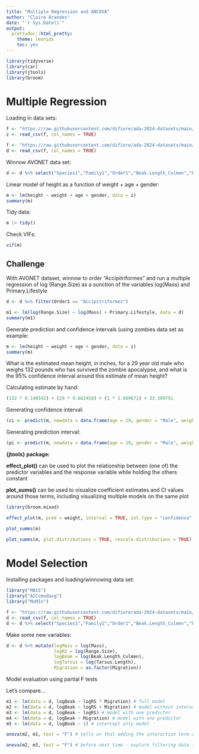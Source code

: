 ```yaml
---
title: "Multiple Regression and ANCOVA"
author: "Claire Brandes"
date: "`r Sys.Date()`"
output: 
  prettydoc::html_pretty:
    theme: leonids
    toc: yes
---
```


```r
library(tidyverse)
library(car)
library(jtools)
library(broom)
```

# Multiple Regression

Loading in data sets:

```r
f <- "https://raw.githubusercontent.com/difiore/ada-2024-datasets/main/zombies.csv"
z <- read_csv(f, col_names = TRUE)

f <- "https://raw.githubusercontent.com/difiore/ada-2024-datasets/main/AVONETdataset1.csv"
d <- read_csv(f, col_names = TRUE)
```

Winnow AVONET data set:

```r
d <- d %>% select("Species1","Family1","Order1","Beak.Length_Culmen","Beak.Width","Beak.Depth","Tarsus.Length","Wing.Length","Tail.Length","Mass","Habitat","Migration","Trophic.Level","Trophic.Niche","Min.Latitude","Max.Latitude","Centroid.Latitude","Primary.Lifestyle","Range.Size")
```

Linear model of height as a function of weight + age + gender:

```r
m <- lm(height ~ weight + age + gender, data = z)
summary(m)
```

Tidy data:

```r
m |> tidy()
```

Check VIFs:

```r
vif(m)
```

## Challenge

With AVONET dataset, winnow to order "Accipitriformes" and run a multiple regression of log (Range.Size) as a sunction of the variables log(Mass) and Primary.Lifestyle

```r
d <- d %>% filter(Order1 == "Accipitriformes")

m1 <- lm(log(Range.Size) ~ log(Mass) + Primary.Lifestyle, data = d) 
summary(m1)
```

Generate prediction and confidence intervals (using zombies data set as example:

```r
m <- lm(height ~ weight + age + gender, data = z)
summary(m)
```

What is the estimated mean height, in inches, for a 29 year old male who weighs 132 pounds who has survived the zombie apocalypse, and what is the 95% confidence interval around this estimate of mean height?

Calculating estimate by hand: 

```r
(132 * 0.140542) + (29 * 0.662458) + (1 * 1.609671) + 33.309791
```

Generating confidence interval: 

```r
(ci <- predict(m, newdata = data.frame(age = 29, gender = "Male", weight = 132), interval = "confidence", level = 0.095))
```

Generating prediction interval:

```r
(pi <- predict(m, newdata = data.frame(age = 29, gender = "Male", weight = 132), interval = "prediction", level = 0.095))
```

**{jtools} package:**

**effect_plot()** can be used to plot the relationship between (one of) the predictor variables and the response variable while holding the others constant

**plot_sums()** can be used to visualize coefficient estimates and CI values around those terms, including visualizing multiple models on the same plot

```r
library(broom.mixed)

effect_plot(m, pred = weight, interval = TRUE, int.type = "confidence", int.width = 0.95, plot.points = TRUE)

plot_summs(m)

plot_summs(m, plot.distributions = TRUE, rescale.distributions = TRUE)
```

# Model Selection

Installing packages and loading/winnowing data set:

```r
library("MASS")
library("AICcmodavg")
library("MuMIn")

f <- "https://raw.githubusercontent.com/difiore/ada-2024-datasets/main/AVONETdataset1.csv"
d <- read_csv(f, col_names = TRUE)
d <- d %>% select("Species1","Family1","Order1","Beak.Length_Culmen","Beak.Width","Beak.Depth","Tarsus.Length","Wing.Length","Tail.Length","Mass","Habitat","Migration","Trophic.Level","Trophic.Niche","Min.Latitude","Max.Latitude","Centroid.Latitude","Primary.Lifestyle","Range.Size")
```

Make some new variables:

```r
d <- d %>% mutate(logMass = log(Mass),
                  logRS = log(Range.Size),
                  logBeak = log(Beak.Length_Culmen),
                  logTarsus = log(Tarsus.Length),
                  Migration = as.factor(Migration))
```

Model evaluation using partial F tests

Let's compare...

```r
m1 <- lm(data = d, logBeak ~ logRS * Migration) # full model
m2 <- lm(data = d, logBeak ~ logRS + Migration) # model without interaction term
m3 <- lm(data = d, logBeak ~ logRS) # model with one predictor
m4 <- lm(data = d, logBeak ~ Migration) # model with one predictor
m5 <- lm(data = d, logBeak ~ 1) # intercept only model 

anova(m2, m1, test = "F") # tells us that adding the interaction term does add more explanatory power (based on p-value of 0.004)
```


```r
anova(m2, m3, test = "F") # before next time - explore filtering data frame to not be missing data passed to linear model object (need to drop NA)
```

